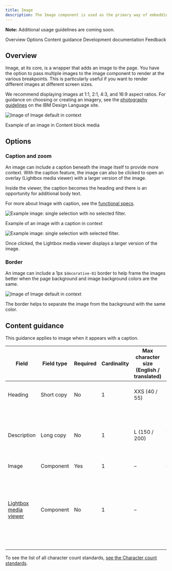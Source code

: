 ```yaml
---
title: Image
description: The Image component is used as the primary way of embedding images on pages.
---
```



<ComponentDescription name="Image" type="ui" />

<InlineNotification>

**Note:** Additional usage guidelines are coming soon.

</InlineNotification>

<CardGroup>
  <MiniCard
    title="Image design spec"
    href="https://ibm.ent.box.com/folder/94834513317?s=zaofzs8ssrfbkgker2lqxyvdnbpxvsly"
  />
  <MiniCard
    title="Image functional spec"
    href="https://github.com/carbon-design-system/carbon-for-ibm-dotcom-website/wiki/Image"
  />
</CardGroup>

<AnchorLinks>
<AnchorLink>Overview</AnchorLink>
<AnchorLink>Options</AnchorLink>
<AnchorLink>Content guidance</AnchorLink>
<AnchorLink>Development documentation</AnchorLink>
<AnchorLink>Feedback</AnchorLink>

</AnchorLinks>

## Overview

Image, at its core, is a wrapper that adds an image to the page. You have the option to pass multiple images to the image component to render at the various breakpoints. This is particularly useful if you want to render different images at different screen sizes.

We recommend displaying images at 1:1, 2:1, 4:3, and 16:9 aspect ratios. For guidance on choosing or creating an imagery, see the <a href="https://www.ibm.com/design/language/photography/overview" target="_blank">photography guidelines</a> on the IBM Design Language site. 

<Row>
<Column colMd={8} colLg={8}>

![Image of Image default in context](../../images/component/image/image-overview-default.jpg)
 <Caption>Example of an image in Content block media</Caption>

</Column>
</Row>

## Options

### Caption and zoom

<CardGroup>
  <MiniCard
    title="Image with caption design spec"
    href="https://ibm.ent.box.com/folder/109643123498?s=mclmewshqcme7g6gykepok78rm882a0j"
  />
  <MiniCard
    title="Image with caption functional spec"
    href="https://github.com/carbon-design-system/carbon-for-ibm-dotcom-website/wiki/Image-with-caption"
  />
</CardGroup>

An image can include a caption beneath the image itself to provide more context. With the caption feature, the image can also be clicked to open an overlay (Lightbox media viewer) with a larger version of the image. 

Inside the viewer, the caption becomes the heading and there is an opportunity for additional body text.

For more about Image with caption, see the <a href="https://github.com/carbon-design-system/carbon-for-ibm-dotcom-website/wiki/Image-with-caption" target="_blank">functional specs</a>.

<Row>

<Column colMd={4} colLg={4}>

![Example image: single selection with no selected filter.](../../images/component/image/image-options-caption-hover.jpg)

<Caption>Example of an image with a caption in context</Caption>

</Column>

<Column colMd={4} colLg={4}>

![Example image: single selection with selected filter.](../../images/component/image/image-options-caption-lightbox.jpg)

<Caption>Once clicked, the Lightbox media viewer displays a larger version of the image.</Caption>

</Column>

</Row>

### Border

An image can include a 1px `$decorative-01` border to help frame the images better when the page background and image background colors are the same.

<Row>
<Column colMd={8} colLg={8}>

![Image of Image default in context](../../images/component/image/image-options-border.png)

</Column>
</Row>
<Caption>The border helps to separate the image from the background with the same color.</Caption>

## Content guidance
This guidance applies to image when it appears with a caption.

| Field                                                                                                             | Field type | Required | Cardinality | Max character size <br/>(English / translated) | Notes                                                                                                           |
| ----------------------------------------------------------------------------------------------------------------- | ---------- | -------- | ----------- | ---------------------------------------------- | --------------------------------------------------------------------------------------------------------------- |
| Heading                                                                                                           | Short copy | No      | 1           | XXS (40 / 55)                                  | If including a caption, this field is required.                                                                             |
| Description                                                                                                       | Long copy  | No       | 1           | L (150 / 200)                                  | This is only shown in the lightbox media viewer (if enabled)                                                                |
| Image                                 | Component  | Yes      | 1           | –                                              | –                                                                                                               |
| [Lightbox media viewer](https://www.ibm.com/standards/carbon/components/lightbox-media-viewer) | Component  | No       | 1           | –                                              | If enabled, the user can view the image, heading, and description in the lightbox modal by selecting the image. |

To see the list of all character count standards, <a href="https://github.com/carbon-design-system/carbon-for-ibm-dotcom-website/wiki/Character-count-standards" target="_blank" rel="noreferrer">see the Character count standards</a>.

<ComponentFooter name="Image" type="ui" />

